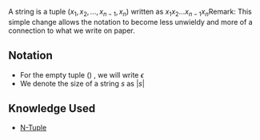 A string is a tuple <math>\left( x_{1}, x_{2},  \dots ,x_{n - 1},x_{n} \right)</math> written as <math display="block">x_1x_2\ldots x_{n-1}x_{n}</math>Remark: This simple change allows the notation to become less unwieldy and more of a connection to what we write on paper. 

== Notation ==

* For the empty tuple <math>\left(  \right)</math> , we will write <math>\epsilon</math>
* We denote the size of a string <math>s</math> as <math>\left| s\right|</math>

== Knowledge Used ==
* [[N-Tuple]]

{{Knowledge Metadata|Computer Science|Definition}}